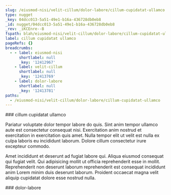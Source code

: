 ```yaml
---
slug: /eiusmod-nisi/velit-cillum/dolor-labore/cillum-cupidatat-ullamco
type: nugget
_key: 04dcc013-5a51-49e1-b16a-436728db0eb8
_id: nugget/04dcc013-5a51-49e1-b16a-436728db0eb8
_rev: _iKCEnre--B
fspath: blah/eiusmod-nisi/velit-cillum/dolor-labore/cillum-cupidatat-ullamco.md
label: cillum cupidatat ullamco
pageRefs: {}
breadcrumbs:
  - - label: eiusmod-nisi
      shortlabel: null
      _key: '12412967'
    - label: velit-cillum
      shortlabel: null
      _key: '12413769'
    - label: dolor-labore
      shortlabel: null
      _key: '12413781'
paths:
  - /eiusmod-nisi/velit-cillum/dolor-labore/cillum-cupidatat-ullamco
---
```


<NuggetArea>
<Nugget slug="/eiusmod-nisi/velit-cillum/dolor-labore/cillum-cupidatat-ullamco" type="nugget" _key="04dcc013-5a51-49e1-b16a-436728db0eb8" _id="nugget/04dcc013-5a51-49e1-b16a-436728db0eb8" _rev="_iKCEnre--B" fspath="blah/eiusmod-nisi/velit-cillum/dolor-labore/cillum-cupidatat-ullamco.md" label="cillum cupidatat ullamco" paths="/eiusmod-nisi/velit-cillum/dolor-labore/cillum-cupidatat-ullamco">
<NuggetBody>
### cillum cupidatat ullamco

Pariatur voluptate dolor tempor labore do quis. Sint anim tempor ullamco aute est consectetur consequat nisi. Exercitation anim nostrud et exercitation in exercitation quis amet. Nulla tempor elit ut velit est nulla ex culpa laboris eu incididunt laborum. Dolore cillum consectetur irure excepteur commodo.

Amet incididunt et deserunt ad fugiat labore qui. Aliqua eiusmod consequat qui fugiat velit. Qui adipisicing mollit ut officia reprehenderit esse in mollit. Reprehenderit non deserunt laborum reprehenderit est consequat incididunt anim Lorem minim duis deserunt laborum. Proident occaecat magna velit aliquip cupidatat dolore esse nostrud nulla.

</NuggetBody>
<Breadcrumbs>
<Crumbs>
<Crumb _key="12412967" label="eiusmod-nisi" /><Crumb _key="12413769" label="velit-cillum" /><Crumb _key="12413781" label="dolor-labore" />
</Crumbs>
</Breadcrumbs>
</Nugget>

<NuggetsInbound>
</NuggetsInbound>
<NuggetsOutbound>
</NuggetsOutbound>
</NuggetArea>
<PassagesInbound>
<Passage direction="inbound" type="passage" _key="12413781" _id="passage/12413781" _rev="_iKCEnre--A" label="dolor-labore" passage="dolor-labore" fspath="blah/eiusmod-nisi/velit-cillum/dolor-labore" paths="/eiusmod-nisi/velit-cillum/dolor-labore" slug="/eiusmod-nisi/velit-cillum/dolor-labore">
<NuggetBody>
### dolor-labore

</NuggetBody>
<Breadcrumbs>
<Crumbs>
<Crumb _key="12412967" label="eiusmod-nisi" /><Crumb _key="12413769" label="velit-cillum" />
</Crumbs>
</Breadcrumbs>
</Passage>

</PassagesInbound>
<PassagesOutbound>
</PassagesOutbound>